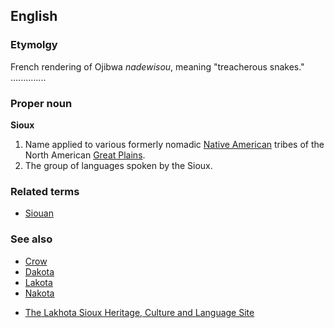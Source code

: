 ==English==

===Etymolgy===
French rendering of Ojibwa ''nadewisou'', meaning "treacherous snakes." ..............

===Proper noun===
'''Sioux'''

# Name applied to various formerly nomadic [[Native American]] tribes of the North American [[Great Plains]].
# The group of languages spoken by the Sioux.

===Related terms===
*[[Siouan]]

===See also===
*[[Crow]]
*[[Dakota]]
*[[Lakota]]
*[[Nakota]]

*[http://www.lakhota.com/home.htm The Lakhota Sioux Heritage, Culture and Language Site]